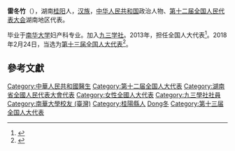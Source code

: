 '''雷冬竹'''（{{bd|1968年||}}），湖南[[桂阳|桂阳]]人，[[汉族|汉族]]，[[中华人民共和国|中华人民共和国]]政治人物、[[第十二届全国人民代表大会|第十二届全国人民代表大会]]湖南地区代表。

毕业于[[南华大学_(湖南)|南华大学]]妇产科专业。加入[[九三学社|九三学社]]。2013年，担任全国人大代表<ref>{{cite news|title=全国人大代表信息-雷冬竹|url= http://210.82.31.1:8084/delegate/viewDelegate.action?dbid=121754|accessdate=2013-04-05|newspaper=全国人大网}}{{Dead link|date=2020年1月 |bot=InternetArchiveBot |fix-attempted=yes }}</ref>。2018年2月24日，当选为[[第十三届全国人大代表|第十三届全国人大代表]]<ref>{{Cite web|title=（受权发布）中华人民共和国第十三届全国人民代表大会代表名单-中新网|url=http://www.chinanews.com/gn/2018/02-25/8453959.shtml|accessdate=2021-02-13|work=中新网|archive-date=2018-02-27|archive-url=https://web.archive.org/web/20180227031724/http://www.chinanews.com/gn/2018/02-25/8453959.shtml|dead-url=no}}</ref>。

==參考文獻==
{{reflist}}

{{DEFAULTSORT:Lei雷}}
[[Category:中華人民共和國醫生|Category:中華人民共和國醫生]]
[[Category:第十二届全国人大代表|Category:第十二届全国人大代表]]
[[Category:湖南省全國人民代表大會代表|Category:湖南省全國人民代表大會代表]]
[[Category:女性全國人大代表|Category:女性全國人大代表]]
[[Category:九三學社社員|Category:九三學社社員]]
[[Category:南華大學校友_(臺灣)|Category:南華大學校友 (臺灣)]]
[[Category:桂陽縣人|Category:桂陽縣人]]
[[Category:雷姓|Dong冬]]
[[Category:第十三届全国人大代表|Category:第十三届全国人大代表]]


{{中国政治人物小作品}}